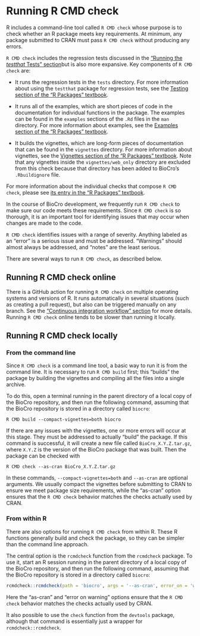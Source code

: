 <!-- external references -->

[Description of R CMD check]:
    https://r-pkgs.org/r-cmd-check.html
    "Description of R CMD check" {target="_blank"}

[Description of examples]:
    https://r-pkgs.org/man.html#sec-man-examples
    "Description of examples" {target="_blank"}

[Description of vignettes]:
    https://r-pkgs.org/vignettes.html
    "Description of vignettes" {target="_blank"}

[Description of tests]:
    https://r-pkgs.org/testing-basics.html
    "Description of tests" {target="_blank"}

# Running R CMD check {#r-cmd-check}

R includes a command-line tool called `R CMD check` whose purpose is to check
whether an R package meets key requirements. At minimum, any package submitted
to CRAN must pass `R CMD check` without producing any errors.

`R CMD check` includes the regression tests discussed in the
["Running the _testthat_ Tests" section](#running-testthat)but is also more
expansive. Key components of `R CMD check` are:

* It runs the regression tests in the `tests` directory. For more information
  about using the `testthat` package for regression tests, see the
  [Testing section of the "R Packages" textbook][Description of tests].

* It runs all of the examples, which are short pieces of code in the
  documentation for individual functions in the package. The examples can be
  found in the `examples` sections of the `.Rd` files in the `man` directory.
  For more information about examples, see the
  [Examples section of the "R Packages" textbook][Description of examples].

* It builds the vignettes, which are long-form pieces of documentation that can
  be found in the `vignettes` directory. For more information about vignettes,
  see the
  [Vignettes section of the "R Packages" textbook][Description of vignettes].
  Note that any vignettes inside the `vignettes/web_only` directory are excluded
  from this check because that directory has been added to BioCro's
  `.Rbuildignore` file.

For more information about the individual checks that compose `R CMD check`,
please see [its entry in the "R Packages" textbook][Description of R CMD check].

In the course of BioCro development, we frequently run `R CMD check` to make
sure our code meets these requirements. Since `R CMD check` is so thorough, it
is an important tool for identifying issues that may occur when changes are made
to the code.

`R CMD check` identifies issues with a range of severity. Anything labeled as an
"error" is a serious issue and must be addressed. "Warnings" should almost
always be addressed, and "notes" are the least serious.

There are several ways to run `R CMD check`, as described below.

## Running R CMD check online

There is a GitHub action for running `R CMD check` on multiple operating systems
and versions of R. It runs automatically in several situations (such as creating
a pull request), but also can be triggered manually on any branch. See the
["Continuous integration workflow" section](#sec:ci-tests) for more details.
Running `R CMD check` online tends to be slower than running it locally.

## Running R CMD check locally  {#sec:local-r-cmd-check}

### From the command line

Since `R CMD check` is a command line tool, a basic way to run it is from the
command line. It is necessary to run `R CMD build` first; this "builds" the
package by building the vignettes and compiling all the files into a single
archive.

To do this, open a terminal running in the parent directory of a local copy of
the BioCro repository, and then run the following command, assuming that the
BioCro repository is stored in a directory called `biocro`:

```
R CMD build --compact-vignettes=both biocro
```

If there are any issues with the vignettes, one or more errors will occur at
this stage. They must be addressed to actually "build" the package. If this
command is successful, it will create a new file called `BioCro_X.Y.Z.tar.gz`,
where `X.Y.Z` is the version of the BioCro package that was built. Then the
package can be checked with

```
R CMD check --as-cran BioCro_X.Y.Z.tar.gz
```

In these commands, `--compact-vignettes=both` and `--as-cran` are optional
arguments. We usually compact the vignettes before submitting to CRAN to ensure
we meet package size requirements, while the "as-cran" option ensures that the
`R CMD check` behavior matches the checks actually used by CRAN.

### From within R

There are also options for running `R CMD check` from within R. These R
functions generally build and check the package, so they can be simpler than the
command line approach.

The central option is the `rcmdcheck` function from the `rcmdcheck` package. To
use it, start an R session running in the parent directory of a local copy of
the BioCro repository, and then run the following command, assuming that the
BioCro repository is stored in a directory called `biocro`:

```R
rcmdcheck::rcmdcheck(path = 'biocro', args = '--as-cran', error_on = 'warning')
```

Here the "as-cran" and "error on warning" options ensure that the `R CMD check`
behavior matches the checks actually used by CRAN.

It also possible to use the `check` function from the `devtools` package,
although that command is essentially just a wrapper for `rcmdcheck::rcmdcheck`.
